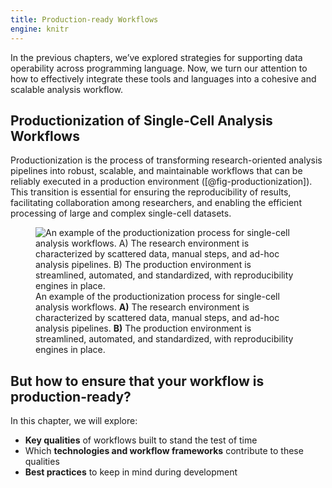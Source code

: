 ```yaml
---
title: Production-ready Workflows
engine: knitr
---
```


In the previous chapters, we've explored strategies for supporting data operability across programming language. Now, we turn our attention to how to effectively integrate these tools and languages into a cohesive and scalable analysis workflow.

## Productionization of Single-Cell Analysis Workflows

Productionization is the process of transforming research-oriented analysis pipelines into robust, scalable, and maintainable workflows that can be reliably executed in a production environment ([@fig-productionization]). This transition is essential for ensuring the reproducibility of results, facilitating collaboration among researchers, and enabling the efficient processing of large and complex single-cell datasets.

![An example of the productionization process for single-cell analysis workflows. **A)** The research environment is characterized by scattered data, manual steps, and ad-hoc analysis pipelines. **B)** The production environment is streamlined, automated, and standardized, with reproducibility engines in place.](images/productionization.svg){#fig-productionization}

## But how to ensure that your workflow is production-ready?

In this chapter, we will explore:

* **Key qualities** of workflows built to stand the test of time
* Which **technologies and workflow frameworks** contribute to these qualities
* **Best practices** to keep in mind during development
